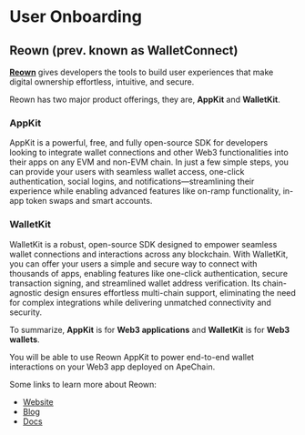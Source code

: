 # User Onboarding

## Reown (prev. known as WalletConnect)

**[Reown](https://reown.com/?utm_source=apechain&utm_medium=docs&utm_campaign=backlinks)** gives developers the tools to build user experiences that make digital ownership effortless, intuitive, and secure.

Reown has two major product offerings, they are, **AppKit** and **WalletKit**.

### AppKit

AppKit is a powerful, free, and fully open-source SDK for developers looking to integrate wallet connections and other Web3 functionalities into their apps on any EVM and non-EVM chain. In just a few simple steps, you can provide your users with seamless wallet access, one-click authentication, social logins, and notifications—streamlining their experience while enabling advanced features like on-ramp functionality, in-app token swaps and smart accounts.

### WalletKit
WalletKit is a robust, open-source SDK designed to empower seamless wallet connections and interactions across any blockchain. With WalletKit, you can offer your users a simple and secure way to connect with thousands of apps, enabling features like one-click authentication, secure transaction signing, and streamlined wallet address verification. Its chain-agnostic design ensures effortless multi-chain support, eliminating the need for complex integrations while delivering unmatched connectivity and security.

To summarize, **AppKit** is for **Web3 applications** and **WalletKit** is for **Web3 wallets**.

You will be able to use Reown AppKit to power end-to-end wallet interactions on your Web3 app deployed on ApeChain.

Some links to learn more about Reown:
- [Website](https://reown.com/?utm_source=apechain&utm_medium=docs&utm_campaign=backlinks)
- [Blog](https://reown.com/blog?utm_source=apechain&utm_medium=docs&utm_campaign=backlinks)
- [Docs](https://docs.reown.com/?utm_source=apechain&utm_medium=docs&utm_campaign=backlinks)
